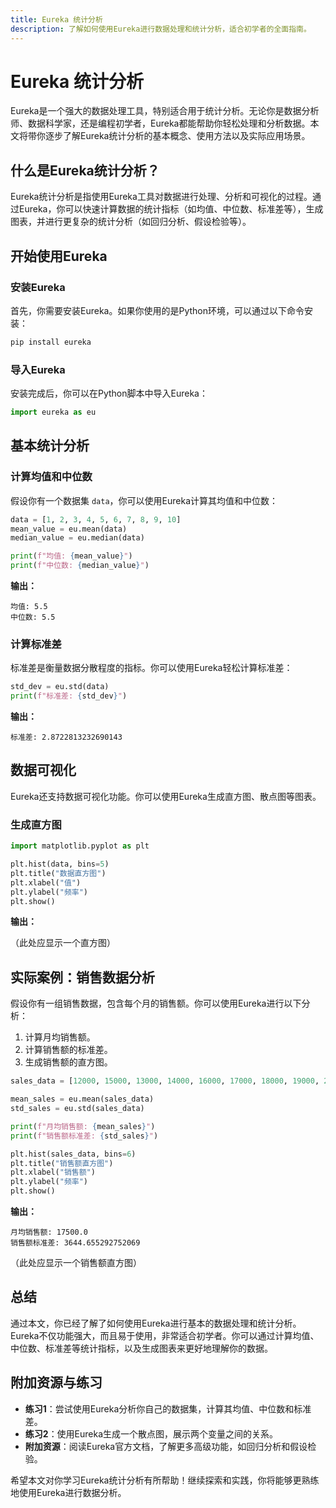```yaml
---
title: Eureka 统计分析
description: 了解如何使用Eureka进行数据处理和统计分析，适合初学者的全面指南。
---
```


# Eureka 统计分析

Eureka是一个强大的数据处理工具，特别适合用于统计分析。无论你是数据分析师、数据科学家，还是编程初学者，Eureka都能帮助你轻松处理和分析数据。本文将带你逐步了解Eureka统计分析的基本概念、使用方法以及实际应用场景。

## 什么是Eureka统计分析？

Eureka统计分析是指使用Eureka工具对数据进行处理、分析和可视化的过程。通过Eureka，你可以快速计算数据的统计指标（如均值、中位数、标准差等），生成图表，并进行更复杂的统计分析（如回归分析、假设检验等）。

## 开始使用Eureka

### 安装Eureka

首先，你需要安装Eureka。如果你使用的是Python环境，可以通过以下命令安装：

```bash
pip install eureka
```

### 导入Eureka

安装完成后，你可以在Python脚本中导入Eureka：

```python
import eureka as eu
```

## 基本统计分析

### 计算均值和中位数

假设你有一个数据集 `data`，你可以使用Eureka计算其均值和中位数：

```python
data = [1, 2, 3, 4, 5, 6, 7, 8, 9, 10]
mean_value = eu.mean(data)
median_value = eu.median(data)

print(f"均值: {mean_value}")
print(f"中位数: {median_value}")
```

**输出：**

```
均值: 5.5
中位数: 5.5
```

### 计算标准差

标准差是衡量数据分散程度的指标。你可以使用Eureka轻松计算标准差：

```python
std_dev = eu.std(data)
print(f"标准差: {std_dev}")
```

**输出：**

```
标准差: 2.8722813232690143
```

## 数据可视化

Eureka还支持数据可视化功能。你可以使用Eureka生成直方图、散点图等图表。

### 生成直方图

```python
import matplotlib.pyplot as plt

plt.hist(data, bins=5)
plt.title("数据直方图")
plt.xlabel("值")
plt.ylabel("频率")
plt.show()
```

**输出：**

（此处应显示一个直方图）

## 实际案例：销售数据分析

假设你有一组销售数据，包含每个月的销售额。你可以使用Eureka进行以下分析：

1. 计算月均销售额。
2. 计算销售额的标准差。
3. 生成销售额的直方图。

```python
sales_data = [12000, 15000, 13000, 14000, 16000, 17000, 18000, 19000, 20000, 21000, 22000, 23000]

mean_sales = eu.mean(sales_data)
std_sales = eu.std(sales_data)

print(f"月均销售额: {mean_sales}")
print(f"销售额标准差: {std_sales}")

plt.hist(sales_data, bins=6)
plt.title("销售额直方图")
plt.xlabel("销售额")
plt.ylabel("频率")
plt.show()
```

**输出：**

```
月均销售额: 17500.0
销售额标准差: 3644.655292752069
```

（此处应显示一个销售额直方图）

## 总结

通过本文，你已经了解了如何使用Eureka进行基本的数据处理和统计分析。Eureka不仅功能强大，而且易于使用，非常适合初学者。你可以通过计算均值、中位数、标准差等统计指标，以及生成图表来更好地理解你的数据。

## 附加资源与练习

- **练习1**：尝试使用Eureka分析你自己的数据集，计算其均值、中位数和标准差。
- **练习2**：使用Eureka生成一个散点图，展示两个变量之间的关系。
- **附加资源**：阅读Eureka官方文档，了解更多高级功能，如回归分析和假设检验。

希望本文对你学习Eureka统计分析有所帮助！继续探索和实践，你将能够更熟练地使用Eureka进行数据分析。
